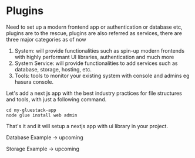 # Plugins

Need to set up a modern frontend app or authentication or database etc, plugins are to the rescue, plugins are also referred as services, there are three major categories as of now

1. System: will provide functionalities such as spin-up modern frontends with highly performant UI libraries, authentication and much more
2. System Service: will provide functionalities to add services such as database, storage, hosting, etc.
3. Tools: tools to monitor your existing system with console and admins eg hasura console.

Let's add a next js app with the best industry practices for file structures and tools, with just a following command.

```
cd my-gluestack-app
node glue install web admin
```

That's it and it will setup a nextjs app with ui library in your project.

Database Example -> upcoming

Storage Example -> upcoming

